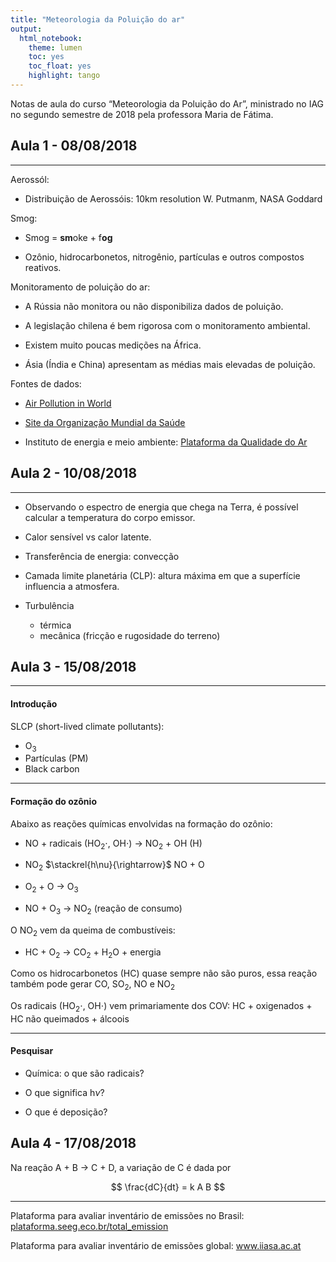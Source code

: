 ```yaml
---
title: "Meteorologia da Poluição do ar"
output: 
  html_notebook:
    theme: lumen
    toc: yes
    toc_float: yes
    highlight: tango
---
```


Notas de aula do curso "Meteorologia da Poluição do Ar", ministrado no IAG no segundo semestre de 2018 pela professora Maria de Fátima.

## Aula 1 - 08/08/2018

<hr>

Aerossól:

- Distribuição de Aerossóis: 10km resolution W. Putmanm, NASA Goddard

Smog:

- Smog = **sm**oke + f**og**

- Ozônio, hidrocarbonetos, nitrogênio, partículas e outros compostos reativos. 

Monitoramento de poluição do ar:

- A Rússia não monitora ou não disponibiliza dados de poluição.

- A legislação chilena é bem rigorosa com o monitoramento ambiental.

- Existem muito poucas medições na África.

- Ásia (Índia e China) apresentam as médias mais elevadas de poluição.

Fontes de dados:

- [Air Pollution in World](aqicn.org/map/world)

- [Site da Organização Mundial da Saúde](maps.who.int/airpollution)

- Instituto de energia e meio ambiente: [Plataforma da Qualidade do Ar](qualidadedoar.org.br)


## Aula 2 - 10/08/2018

<hr>

- Observando o espectro de energia que chega na Terra, é possível calcular a temperatura do corpo emissor.

- Calor sensível vs calor latente.

- Transferência de energia: convecção

- Camada limite planetária (CLP): altura máxima em que a superfície influencia a atmosfera.

- Turbulência 
   - térmica
   - mecânica (fricção e rugosidade do terreno)
   
## Aula 3 - 15/08/2018

<hr>

#### Introdução

SLCP (short-lived climate pollutants):

- O$_3$
- Partículas (PM)
- Black carbon

<hr>

#### Formação do ozônio

Abaixo as reações químicas envolvidas na formação do ozônio:

- NO + radicais (HO$_2\cdot$, OH$\cdot$) $\rightarrow$ NO$_2$ + OH (H)

- NO$_2$ $\stackrel{h\nu}{\rightarrow}$ NO + O

- O$_2$ + O $\rightarrow$ O$_3$ 

- NO + O$_3$  $\rightarrow$ NO$_2$ (reação de consumo)


O NO$_2$ vem da queima de combustíveis:

- HC + O$_2$ $\rightarrow$ CO$_2$ + H$_2$O + energia

Como os hidrocarbonetos (HC) quase sempre não são puros, essa reação também pode gerar CO, SO$_2$, NO e NO$_2$

Os radicais (HO$_2\cdot$, OH$\cdot$) vem primariamente dos COV: HC + oxigenados + HC não queimados + álcoois

<hr>

#### Pesquisar

- Química: o que são radicais?

- O que significa h$\nu$?

- O que é deposição?

## Aula 4 - 17/08/2018

Na reação A + B $\rightarrow$ C + D, a variação de C é dada por

$$
\frac{dC}{dt} = k A B
$$

<hr>

Plataforma para avaliar inventário de emissões no Brasil: 
[plataforma.seeg.eco.br/total_emission](plataforma.seeg.eco.br/total_emission)

Plataforma para avaliar inventário de emissões global:
[www.iiasa.ac.at](www.iiasa.ac.at)
